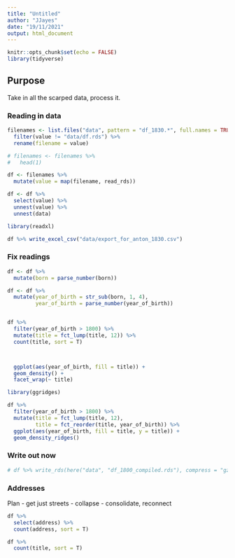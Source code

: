 ```yaml
---
title: "Untitled"
author: "JJayes"
date: "19/11/2021"
output: html_document
---
```


```r
knitr::opts_chunk$set(echo = FALSE)
library(tidyverse)
```

## Purpose

Take in all the scarped data, process it.

### Reading in data

```r
filenames <- list.files("data", pattern = "df_1830.*", full.names = TRUE) %>% as_tibble() %>% 
  filter(value != "data/df.rds") %>% 
  rename(filename = value)

# filenames <- filenames %>% 
#   head(1)
```

```r
df <- filenames %>% 
  mutate(value = map(filename, read_rds))

df <- df %>% 
  select(value) %>% 
  unnest(value) %>% 
  unnest(data)
```

```r
library(readxl)

df %>% write_excel_csv("data/export_for_anton_1830.csv")
```


### Fix readings

```r
df <- df %>% 
  mutate(born = parse_number(born))
```

```r
df <- df %>% 
  mutate(year_of_birth = str_sub(born, 1, 4),
         year_of_birth = parse_number(year_of_birth))


df %>% 
  filter(year_of_birth > 1800) %>% 
  mutate(title = fct_lump(title, 12)) %>% 
  count(title, sort = T)



  ggplot(aes(year_of_birth, fill = title)) +
  geom_density() +
  facet_wrap(~ title)
```

```r
library(ggridges)

df %>% 
  filter(year_of_birth > 1800) %>% 
  mutate(title = fct_lump(title, 12),
         title = fct_reorder(title, year_of_birth)) %>% 
  ggplot(aes(year_of_birth, fill = title, y = title)) +
  geom_density_ridges() 
```

### Write out now

```r
# df %>% write_rds(here("data", "df_1800_compiled.rds"), compress = "gz")
```

### Addresses

Plan - get just streets - collapse - consolidate, reconnect

```r
df %>% 
  select(address) %>% 
  count(address, sort = T)
```

```r
df %>% 
  count(title, sort = T)
```

